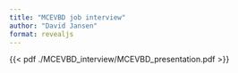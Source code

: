 ---
title: "MCEVBD job interview"
author: "David Jansen"
format: revealjs
---

::: {#fig-RefCardR}

<!-- <iframe width="100%" height="600" src="./MCEVBD_interview/MCEVBD_presentation.pdf"></iframe> -->
{{< pdf ./MCEVBD_interview/MCEVBD_presentation.pdf >}}
:::
